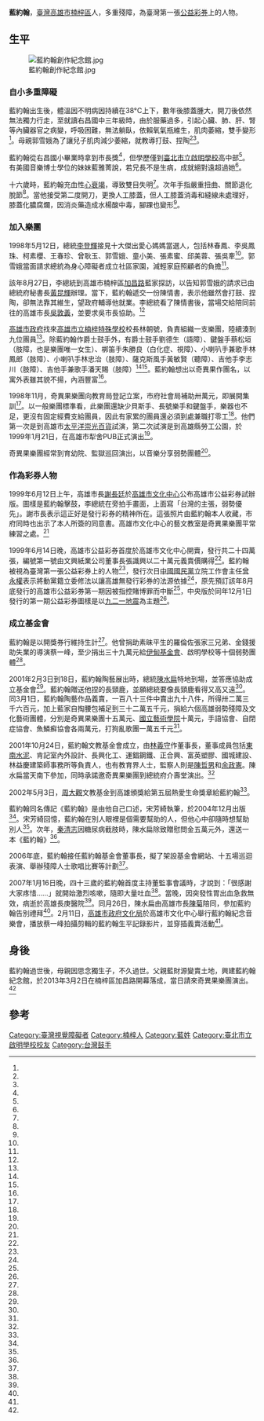 {{Infobox Person
| name   =藍約翰
| real_name=
| image     =
| image_size     =
| caption  =
| birth_date  =  1964年
| birth_place ={{TWN}}[[高雄市|高雄市]][[楠梓區|楠梓區]]
| death_date  ={{death date and age|2007|1|16|1964|0|0}}
| death_place ={{TWN}}[[高雄縣|高雄縣]][[鳥松鄉|鳥松鄉]]高雄長庚醫院
| occupation =鼓手、獎券販
|父母 =藍財源（父）、郭雪娥（母）
|alma_mater        =
| office =
|性別=男
| term_start =
| term_end =
| spouse =
|awards=熱愛生命獎（2002年）
| children=
| website          = {{URL|http://www.bluejohn.org.tw|財團法人藍約翰文教基金會}}
}}
 
'''藍約翰'''{{BD|1964年||2007年|1月16日||}}，[[臺灣|臺灣]][[高雄市|高雄市]][[楠梓區|楠梓區]]人，多重殘障，為臺灣第一張[[公益彩券|公益彩券]]上的人物。
 
==生平==
[[File:藍約翰創作紀念館.jpg|thumb]]
===自小多重障礙===
藍約翰出生後，體溫因不明病因持續在38°C上下，數年後膝蓋腫大，開刀後依然無法獨力行走，至就讀右昌國中三年級時，由於服藥過多，引起心臟、肺、肝、腎等內臟器官之病變，呼吸困難，無法躺臥，依賴氧氣瓶維生，肌肉萎縮，雙手變形<ref name="郭雪娥"/>。母親郭雪娥為了讓兒子肌肉減少萎縮，就教導打鼓、捏陶<ref name="郭雪娥"/><ref name="曹敏吉"/>。

藍約翰從右昌國小畢業時拿到市長獎<ref name="何沛霖"/>，但學歷僅到[[臺北市立啟明學校|臺北市立啟明學校]]高中部<ref name="涂建豐"/>。有美國音樂博士學位的妹妹藍雅菁說，若兄長不是生病，成就絕對遠超過她<ref name="何沛霖"/>。

十六歲時，藍約翰充血性[[心衰竭|心衰竭]]，導致雙目失明<ref name="何沛霖"/>。次年手指嚴重扭曲、關節退化脫節<ref name="涂建豐"/>。當他接受第二度開刀，更換人工膝蓋，但人工膝蓋消毒和縫線未處理好，膝蓋化膿腐爛，因消炎藥造成水楊酸中毒，腳踝也變形<ref name="郭雪娥"/>。

===加入樂團===
1998年5月12日，總統[[李登輝|李登輝]]接見十大傑出愛心媽媽當選人，包括林春鳳、李吳鳳珠、柯素櫻、王春珍、曾耿玉、郭雪娥、童小美、張素蜜、邱美蓉、張吳牽<ref name="張慧英"/>。郭雪娥當面請求總統為身心障礙者成立社區家園，減輕家庭照顧者的負擔<ref name="曹敏吉"/>。

該年8月27日，李總統到高雄市楠梓區[[加昌路|加昌路]]藍家探訪，以告知郭雪娥的請求已由總統府秘書長[[黃昆輝|黃昆輝]]辦理。當下，藍約翰遞交一份陳情書，表示他雖然會打鼓、捏陶，卻無法靠其維生，望政府輔導他就業。李總統看了陳情書後，當場交給陪同前往的高雄市長[[吳敦義|吳敦義]]，並要求吳市長協助。<ref name="曹敏吉"/>

[[高雄市政府|高雄市政府]]找來[[高雄市立楠梓特殊學校|高雄市立楠梓特殊學校]]校長林朝號，負責組織一支樂團，陸續湊到九位團員<ref name="楊濡嘉、梁靜于"/>。除藍約翰作爵士鼓手外，有爵士鼓手劉德生（語障）、鍵盤手蔡松垣（肢障，也是樂團唯一女生）、梆笛手朱勝良（白化症、視障）、小喇叭手兼歌手林鳳郎（肢障）、小喇叭手林忠治（肢障）、薩克斯風手黃敏賢（聽障）、吉他手李志川（肢障）、吉他手兼歌手潘天賜（肢障）<ref name="楊濡嘉、梁靜于"/><ref name="李友煌"/>。藍約翰想出以奇異果作團名，以寓外表雖其貌不揚，內涵豐富<ref name="李友煌"/>。

1998年11月，奇異果樂團向教育局登記立案，市府社會局補助卅萬元，即展開集訓<ref name="李友煌"/>。以一般樂團標準看，此樂團還缺少貝斯手、長號樂手和鍵盤手，樂器也不足，更沒有固定經費支給團員，因此有家累的團員還必須到處兼職打零工<ref name="楊濡嘉、梁靜于"/>。他們第一次是到高雄市[[太平洋崇光百貨|太平洋崇光百貨]]試演，第二次試演是到高雄縣勞工公園，於1999年1月21日，在高雄市犁舍PUB正式演出<ref name="李友煌"/>。

奇異果樂團經常到育幼院、監獄巡回演出，以音樂分享弱勢團體<ref name="凌珮君、徐如宜"/>。

===作為彩券人物===
1999年6月12日上午，高雄市長[[謝長廷|謝長廷]]於[[高雄市文化中心|高雄市文化中心]]公布高雄市公益彩券試辦版。圖樣是藍約翰擊鼓，李總統在旁拍手畫面，上面寫「台灣的主張，弱勢優先」。謝市長表示這正好是發行彩券的精神所在。這張照片由藍約翰本人收藏，市府同時也出示了本人所簽的同意書。高雄市文化中心的藝文教室是奇異果樂團平常練習之處。<ref name="修瑞瑩"/>

1999年6月14日晚，高雄市公益彩券首度於高雄市文化中心開賣，發行共二十四萬張，編號第一號由文興紙業公司董事長張識興以二十萬元義賣價購得<ref name="商成"/>。藍約翰被視為臺灣第一張公益彩券上的人物<ref name="涂建豐"/>，發行次日[[中國國民黨|中國國民黨]]立院工作會主任[[曾永權|曾永權]]表示將動黨籍立委修法以讓高雄無發行彩券的法源依據<ref name="商成"/>，原先預訂該年8月底發行的高雄市公益彩券第一期因被指控賭博罪而中斷<ref name="林秀美"/>，中央版於同年12月1日發行的第一期公益彩券圖樣是以[[九二一地震|九二一地震]]為主題<ref name="應翠梅"/>。

===成立基金會===
藍約翰是以開獎券行維持生計<ref name="何沛霖"/>。他曾捐助素昧平生的羅倫佐張家三兄弟、金錢援助失業的導演蔡一峰，至少捐出三十九萬元給[[伊甸基金會|伊甸基金會]]、啟明學校等十個弱勢團體<ref name="涂建豐"/>。

2001年2月3日到18日，藍約翰陶藝展出時，總統[[陳水扁|陳水扁]]特地到場，並答應協助成立基金會<ref name="王瑞伶"/>。藍約翰贈送他捏的長頸鹿，並願總統要像長頸鹿看得又高又遠<ref name="包喬晉"/>。同3月1日，藍約翰陶藝作品義賣，一百八十三件中賣出九十八件，所得卅二萬三千六百元，加上藍家自掏腰包補足到三十二萬五千元，捐給六個高雄弱勢殘障及文化藝術團體，分別是奇異果樂團十五萬元、[[國立臺北藝術大學|國立藝術學院]]十萬元，手語協會、自閉症協會、魚鱗癬協會各兩萬元，打狗亂歌團一萬五千元<ref name="王瑞伶"/>。

2001年10月24日，藍約翰文教基金會成立，由[[林義守|林義守]]作董事長，董事成員包括[[東南水泥|東南水泥]]、肯記室內外設計、長興化工、運錩鋼鐵、正合興、富英塑膠、國城建設、林益慶建築師事務所等負責人，也有教育界人士，監察人則是[[陳哲男|陳哲男]]和[[余政憲|余政憲]]。陳水扁當天南下參加，同時承諾邀奇異果樂團到總統府介壽堂演出。<ref name="楊濡嘉"/>

2002年5月3日，[[周大觀|周大觀]]文教基金到高雄頒獎給第五屆熱愛生命獎章給藍約翰<ref name="謝梅芬"/>。

藍約翰同名傳記《藍約翰》是由他自己口述，宋芳綺執筆，於2004年12月出版<ref name="蘇林"/>。宋芳綺回憶，藍約翰在別人眼裡是個需要幫助的人，但他心中卻隨時想幫助別人<ref name="涂建豐"/>。次年，[[秦清志|秦清志]]因糖尿病截肢時，陳水扁除致贈慰問金五萬元外，還送一本《藍約翰》<ref name="張麗君"/>。

2006年底，藍約翰接任藍約翰基金會董事長，擬了架設基金會網站、十五場巡迴表演、舉辦殘障人士歌唱比賽等計劃<ref name="涂建豐"/>。

2007年1月16日晚，四十三歲的藍約翰首度主持董監事會議時，才說到：「很感謝大家疼惜……」就開始激烈咳嗽，隨即大量吐血<ref name="涂建豐"/>。當晚，因突發性胃出血急救無效，病逝於高雄長庚醫院<ref name="凌珮君、徐如宜"/>。同月26日，陳水扁由高雄市長[[陳菊|陳菊]]陪同，參加藍約翰告別禮拜<ref name="包喬晉"/>。2月11日，[[高雄市政府文化局|高雄市政府文化局]]於高雄市文化中心舉行藍約翰紀念音樂會，播放蔡一峰拍攝剪輯的藍約翰生平記錄影片，並穿插義賣活動<ref name="徐如宜"/>。

==身後==
藍約翰過世後，母親因思念獨生子，不久過世。父親藍財源變賣土地，興建藍約翰紀念館，於2013年3月2日在楠梓區加昌路開幕落成，當日請來奇異果樂團演出。<ref name="蘇郁涵"/>

==參考==
{{portal box|人物|高雄|身心障礙}}
{{reflist|2|refs=

<ref name="涂建豐">{{Cite news|url=https://tw.appledaily.com/headline/20070118/ZVWJAXJC62EPXRVA3YY3KWOTYM|title=生命勇士驟逝 約翰一生燦爛 3度擊退死神 臨終仍在助人|author=涂建豐|language=zh-tw|newspaper=蘋果日報|date=2007-01-18|accessdate=2021-01-25}}</ref>

<ref name="張慧英">{{Cite news|url=|title=李總統接見愛心媽媽 場面感人|author=張慧英|language=zh-tw|newspaper=中國時報|date=1998-05-13|accessdate=}}</ref>

<ref name="林秀美">{{Cite news|url=|title=彩券商顧忌多 謝長廷坦承發行彩券困難|author=林秀美|language=zh-tw|newspaper=民生報|date=1999-08-21|accessdate=}}</ref>

<ref name="何沛霖">{{Cite news|url=|title=殘疾點燃傳奇 鬥士永不退縮|author=何沛霖|language=zh-tw|newspaper=中國時報|date=2007-01-18|accessdate=}}</ref>

<ref name="蘇林">{{Cite news|url=|title=《新書上架》傳記《藍約翰》╱藍約翰口述╱宋芳綺執筆╱立緒文化|author=蘇林|language=zh-tw|newspaper=聯合報|date=2004-12-26|accessdate=}}</ref>

<ref name="蘇郁涵">{{Cite news|url=|title=父捐屋賣地 藍約翰紀念館落成|author=蘇郁涵|language=zh-tw|newspaper=聯合報|date=2013-03-03|accessdate=}}</ref>

<ref name="曹敏吉">{{Cite news|url=|title=盲生鼓樂迎賓 總統鼓掌讚美 藍約翰肢體萎縮會打鼓捏陶 陳情總統盼輔導就業|author=曹敏吉|language=zh-tw|newspaper=聯合報|date=1998-08-28|accessdate=}}</ref>

<ref name="李友煌">{{Cite news|url=|title='奇異果'外表醜醜內容豐富多姿 殘障樂團 吹奏不一樣的生命樂章|author=李友煌|language=zh-tw|newspaper=民生報|date=1999-01-22|accessdate=}}</ref>

<ref name="徐如宜">{{Cite news|url=|title=追思藍約翰 11日音樂會|author=徐如宜|language=zh-tw|newspaper=聯合報|date=2007-02-03|accessdate=}}</ref>

<ref name="包喬晉">{{Cite news|url=|title=藍約翰告別禮拜 總統追思|author=包喬晉|language=zh-tw|newspaper=聯合報|date=2007-01-28|accessdate=}}</ref>

<ref name="凌珮君、徐如宜">{{Cite news|url=|title=奇異果鼓手 藍約翰驟逝|author=凌珮君、徐如宜|language=zh-tw|newspaper=聯合報|date=2007-01-18|accessdate=}}</ref>

<ref name="張麗君">{{Cite news|url=|title=石松收到陳總統的關懷|author=張麗君|language=zh-tw|newspaper=民生報|date=2005-09-01|accessdate=}}</ref>

<ref name="謝梅芬">{{Cite news|url=|title=藍約翰 林家瑋 熱愛生命獲獎 第一屆熱愛生命獎學金頒給林家瑋 獎學金的由來 有段感人的故事|author=謝梅芬|language=zh-tw|newspaper=聯合報|date=2002-05-04|accessdate=}}</ref>

<ref name="楊濡嘉">{{Cite news|url=|title=藍約翰圓夢 成立基金會 謝謝各界支持 陳水扁到場 邀他到總統府演出|author=楊濡嘉|language=zh-tw|newspaper=聯合報|date=2001-10-25|accessdate=}}</ref>

<ref name="王瑞伶">{{Cite news|url=|title=藍約翰感恩心 義賣助人|author=王瑞伶|language=zh-tw|newspaper=聯合報|date=2001-03-02|accessdate=}}</ref>

<ref name="商成">{{Cite news|url=|title=高市彩券昨晚開賣 民眾排長龍搶購 政院重申依法理 立院今擬修正公益彩券發行條例|author=商成|language=zh-tw|newspaper=民生報|date=1999-06-15|accessdate=}}</ref>

<ref name="修瑞瑩">{{Cite news|url=|title=公布彩券圖像 謝長廷擁抱藍約翰 現場聆聽身心障礙者藍約翰擊鼓 後天將舉辦晚會 促銷愛心試辦版 15日全面上市|author=修瑞瑩|language=zh-tw|newspaper=聯合晚報|date=1999-06-12|accessdate=}}</ref>

<ref name="楊濡嘉、梁靜于">{{Cite news|url=|title=奇異果 開步走 殘障者 譜驚奇 音樂世界無障礙 樂團成員各有缺憾各有專長 現實世界有瓶頸 樂器經費不足盼各界贊助|author=楊濡嘉、梁靜于|language=zh-tw|newspaper=聯合晚報|date=1999-01-21|accessdate=}}</ref>

<ref name="郭雪娥">{{Cite news|url=|title=不殘缺的母愛 殘障兒的母親談養育心情 我兒約翰|author=郭雪娥|language=zh-tw|newspaper=聯合報|date=1991-05-12|accessdate=}}</ref>

<ref name="應翠梅">{{Cite news|url=|title=彩券全台大熱賣 首日批售千萬張|author=應翠梅|language=zh-tw|newspaper=聯合報|date=1999-12-02|accessdate=}}</ref>
}}
 
{{Authority control}}

[[Category:臺灣視覺障礙者|Category:臺灣視覺障礙者]]
[[Category:楠梓人|Category:楠梓人]]
[[Category:藍姓|Category:藍姓]]
[[Category:臺北市立啟明學校校友|Category:臺北市立啟明學校校友]]
[[Category:台灣鼓手|Category:台灣鼓手]]